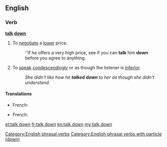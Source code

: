 ==English==

===Verb===
'''[[talk]] [[down]]'''
# {{idiomatic}} To [[negotiate]] a [[lower]] price.
#: ''If he offers a very high price, see if you can '''talk''' him '''down''' before you agree to anything.
# {{idiomatic}} To [[speak]] [[condescendingly]] or as though the listener is [[inferior]].
#: ''She didn't like how he '''talked down''' to her as though she didn't understand.''
====Translations====
{{trans-top|negociate}}
* French: {{t+|fr|marchander}}
{{trans-mid}}
{{trans-bottom}}
{{trans-top|patronize}}
* French: {{t+|fr|prendre de haut}}
{{trans-mid}}
{{trans-bottom}}

[[Category:English phrasal verbs]]
[[Category:English phrasal verbs with particle (down)]]

[[et:talk down]]
[[fr:talk down]]
[[kn:talk down]]
[[my:talk down]]
